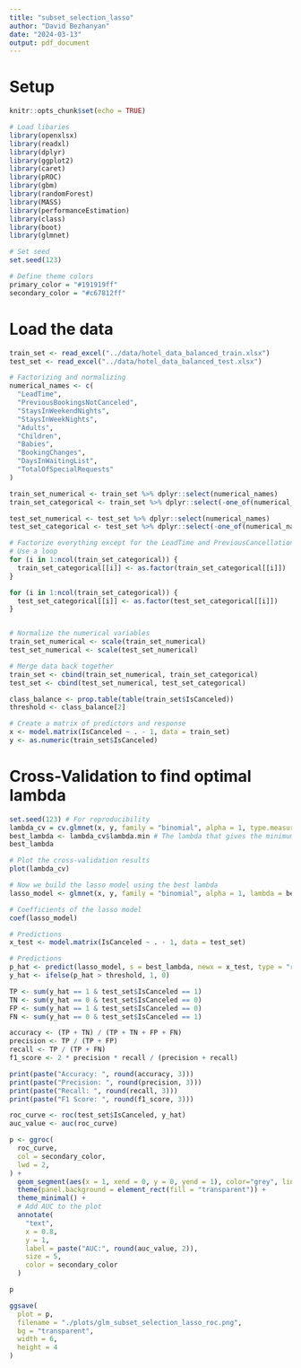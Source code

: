 ---
title: "subset_selection_lasso"
author: "David Bezhanyan"
date: "2024-03-13"
output: pdf_document
---

# Setup
```{r, setup, include=FALSE}
knitr::opts_chunk$set(echo = TRUE)

# Load libaries
library(openxlsx)
library(readxl)
library(dplyr)
library(ggplot2)
library(caret)
library(pROC)
library(gbm)
library(randomForest)
library(MASS)
library(performanceEstimation)
library(class)
library(boot)
library(glmnet)

# Set seed
set.seed(123)

# Define theme colors
primary_color = "#191919ff"
secondary_color = "#c67812ff"
```

# Load the data
```{r data_loading}
train_set <- read_excel("../data/hotel_data_balanced_train.xlsx")
test_set <- read_excel("../data/hotel_data_balanced_test.xlsx")

# Factorizing and normalizing
numerical_names <- c(
  "LeadTime", 
  "PreviousBookingsNotCanceled", 
  "StaysInWeekendNights", 
  "StaysInWeekNights", 
  "Adults", 
  "Children", 
  "Babies", 
  "BookingChanges", 
  "DaysInWaitingList",
  "TotalOfSpecialRequests"
)

train_set_numerical <- train_set %>% dplyr::select(numerical_names)
train_set_categorical <- train_set %>% dplyr::select(-one_of(numerical_names))

test_set_numerical <- test_set %>% dplyr::select(numerical_names)
test_set_categorical <- test_set %>% dplyr::select(-one_of(numerical_names))

# Factorize everything except for the LeadTime and PreviousCancellations variables
# Use a loop
for (i in 1:ncol(train_set_categorical)) {
  train_set_categorical[[i]] <- as.factor(train_set_categorical[[i]])
}

for (i in 1:ncol(train_set_categorical)) {
  test_set_categorical[[i]] <- as.factor(test_set_categorical[[i]])
}


# Normalize the numerical variables
train_set_numerical <- scale(train_set_numerical)
test_set_numerical <- scale(test_set_numerical)

# Merge data back together
train_set <- cbind(train_set_numerical, train_set_categorical)
test_set <- cbind(test_set_numerical, test_set_categorical)

class_balance <- prop.table(table(train_set$IsCanceled))
threshold <- class_balance[2]
```

```{r setup}

# Create a matrix of predictors and response
x <- model.matrix(IsCanceled ~ . - 1, data = train_set)
y <- as.numeric(train_set$IsCanceled)

```

# Cross-Validation to find optimal lambda
```{r cross_validation}

set.seed(123) # For reproducibility
lambda_cv = cv.glmnet(x, y, family = "binomial", alpha = 1, type.measure = "class", nlambda = 100)
best_lambda <- lambda_cv$lambda.min # The lambda that gives the minimum mean cross-validated error
best_lambda

# Plot the cross-validation results
plot(lambda_cv)
```

```{r lasso_model}
# Now we build the lasso model using the best lambda
lasso_model <- glmnet(x, y, family = "binomial", alpha = 1, lambda = best_lambda)

# Coefficients of the lasso model
coef(lasso_model)
```

```{r evaluate_model}

# Predictions
x_test <- model.matrix(IsCanceled ~ . - 1, data = test_set)

# Predictions
p_hat <- predict(lasso_model, s = best_lambda, newx = x_test, type = "response")
y_hat <- ifelse(p_hat > threshold, 1, 0)

TP <- sum(y_hat == 1 & test_set$IsCanceled == 1)
TN <- sum(y_hat == 0 & test_set$IsCanceled == 0)
FP <- sum(y_hat == 1 & test_set$IsCanceled == 0)
FN <- sum(y_hat == 0 & test_set$IsCanceled == 1)

accuracy <- (TP + TN) / (TP + TN + FP + FN)
precision <- TP / (TP + FP)
recall <- TP / (TP + FN)
f1_score <- 2 * precision * recall / (precision + recall)

print(paste("Accuracy: ", round(accuracy, 3)))
print(paste("Precision: ", round(precision, 3)))
print(paste("Recall: ", round(recall, 3)))
print(paste("F1 Score: ", round(f1_score, 3)))
```

```{r plot_roc}
roc_curve <- roc(test_set$IsCanceled, y_hat)
auc_value <- auc(roc_curve)

p <- ggroc(
  roc_curve, 
  col = secondary_color, 
  lwd = 2,
) +
  geom_segment(aes(x = 1, xend = 0, y = 0, yend = 1), color="grey", linetype="dashed") +
  theme(panel.background = element_rect(fill = "transparent")) +
  theme_minimal() +
  # Add AUC to the plot
  annotate(
    "text",
    x = 0.8,
    y = 1,
    label = paste("AUC:", round(auc_value, 2)),
    size = 5,
    color = secondary_color
  )

p

ggsave(
  plot = p,
  filename = "./plots/glm_subset_selection_lasso_roc.png",
  bg = "transparent",
  width = 6,
  height = 4
)
```

